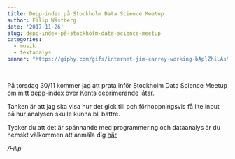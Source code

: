 ```yaml
---
title: Depp-index på Stockholm Data Science Meetup
author: Filip Wästberg
date: '2017-11-26'
slug: depp-index-på-stockholm-data-science-meetup
categories:
  - musik
  - textanalys
banner: "https://giphy.com/gifs/internet-jim-carrey-working-bAplZhiLAsNnG?utm_source=media-link&utm_medium=landing&utm_campaign=Media%20Links&utm_term="
---
```

## 
På torsdag 30/11 kommer jag att prata inför Stockholm Data Science Meetup om mitt depp-index över Kents deprimerande låtar.

Tanken är att jag ska visa hur det gick till och förhoppningsvis få lite input på hur analysen skulle kunna bli bättre.

Tycker du att det är spännande med programmering och dataanalys är du hemskt välkommen att anmäla dig [här](https://www.meetup.com/Stockholm-Data-Science/events/245100794/?_cookie-check=D8VeBoybBV-wzve5)

*/Filip*
